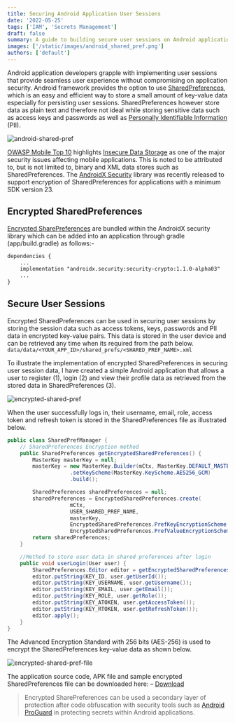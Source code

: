 ```yaml
---
title: Securing Android Application User Sessions
date: '2022-05-25'
tags: ['IAM', 'Secrets Management']
draft: false
summary: A guide to building secure user sessions on Android applications
images: ['/static/images/android_shared_pref.png']
authors: ['default']
---
```


Android application developers grapple with implementing user sessions that provide seamless user experience without compromising on application security. Android framework provides the option to use [SharedPreferences](https://developer.android.com/training/data-storage/shared-preferences), which is an easy and efficient way to store a small amount of key-value data especially for persisting user sessions. SharedPreferences however store data as plain text and therefore not ideal while storing sensitive data such as access keys and passwords as well as [Personally Identifiable Information](https://www.dhs.gov/privacy-training/what-personally-identifiable-information) (PII).

![android-shared-pref](/static/images/android_shared_pref.png)

[OWASP Mobile Top 10](https://owasp.org/www-project-mobile-top-10/) highlights [Insecure Data Storage](https://owasp.org/www-project-mobile-top-10/2016-risks/m2-insecure-data-storage) as one of the major security issues affecting mobile applications. This is noted to be attributed to, but is not limited to, binary and XML data stores such as SharedPreferences. The [AndroidX Security](https://developer.android.com/topic/security/data) library was recently released to support encryption of SharedPreferences for applications with a minimum SDK version 23.

## Encrypted SharedPreferences

[Encrypted SharePreferences](https://developer.android.com/reference/androidx/security/crypto/EncryptedSharedPreferences) are bundled within the AndroidX security library which can be added into an application through gradle (app/build.gradle) as follows:-

```XML
dependencies {
    ...
    implementation "androidx.security:security-crypto:1.1.0-alpha03"
    ...
}
```

## Secure User Sessions

Encrypted SharedPreferences can be used in securing user sessions by storing the session data such as access tokens, keys, passwords and PII data in encrypted key-value pairs. This data is stored in the user device and can be retrieved any time when its required from the path below.
`data/data/<YOUR_APP_ID>/shared_prefs/<SHARED_PREF_NAME>.xml`

To illustrate the implementation of encrypted SharedPreferences in securing user session data, I have created a simple Android application that allows a user to register (1), login (2) and view their profile data as retrieved from the stored data in SharedPreferences (3).

![encrypted-shared-pref](/static/images/encrypted_shared_pref.png)

When the user successfully logs in, their username, email, role, access token and refresh token is stored in the SharedPreferences file as illustrated below.

```java
public class SharedPrefManager {
    // SharedPreferences Encryption method
    public SharedPreferences getEncryptedSharedPreferences() {
        MasterKey masterKey = null;
        masterKey = new MasterKey.Builder(mCtx, MasterKey.DEFAULT_MASTER_KEY_ALIAS)
                    .setKeyScheme(MasterKey.KeyScheme.AES256_GCM)
                    .build();

        SharedPreferences sharedPreferences = null;
        sharedPreferences = EncryptedSharedPreferences.create(
                    mCtx,
                    USER_SHARED_PREF_NAME,
                    masterKey,
                    EncryptedSharedPreferences.PrefKeyEncryptionScheme.AES256_SIV,
                    EncryptedSharedPreferences.PrefValueEncryptionScheme.AES256_GCM);
        return sharedPreferences;
    }

    //Method to store user data in shared preferences after login
    public void userLogin(User user) {
        SharedPreferences.Editor editor = getEncryptedSharedPreferences().edit();
        editor.putString(KEY_ID, user.getUserId());
        editor.putString(KEY_USERNAME, user.getUsername());
        editor.putString(KEY_EMAIL, user.getEmail());
        editor.putString(KEY_ROLE, user.getRole());
        editor.putString(KEY_ATOKEN, user.getAccessToken());
        editor.putString(KEY_RTOKEN, user.getRefreshToken());
        editor.apply();
    }
}
```

The Advanced Encryption Standard with 256 bits (AES-256) is used to encrypt the SharedPreferences key-value data as shown below.

![encrypted-shared-pref-file](/static/images/encrypted_shared_pref_file.png)

The application source code, APK file and sample encrypted SharedPreferences file can be downloaded here: – [Download](https://github.com/bensonmacharia/SecureSession)

> Encrypted SharePreferences can be used a secondary layer of protection after code obfuscation with security tools such as [Android ProGuard](https://developer.android.com/build/shrink-code) in protecting secrets within Android applications.
